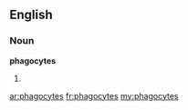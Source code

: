 ==English==

===Noun===
'''phagocytes'''

# {{plural of|[[phagocyte]]}}

[[ar:phagocytes]]
[[fr:phagocytes]]
[[my:phagocytes]]